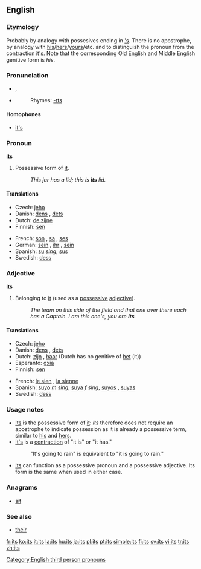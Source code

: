 {{wikipedia}}
==English==

{{rank|upon|may|about|72|its|time|only|like}}

===Etymology===
Probably by analogy with possesives ending in [['s]].  There is no apostrophe, by analogy with [[his]]/[[hers]]/[[yours]]/etc. and to distinguish the pronoun from the contraction [[it's]].  Note that the corresponding Old English and Middle English genitive form is ''his''.

===Pronunciation===
*{{IPA|/ɪts/}}, {{SAMPA|/Its/}}
*{{audio|en-us-its.ogg|Audio (US)}}
*:Rhymes: [[Rhymes:English:-ɪts|-ɪts]]

====Homophones====
*[[it's]]

===Pronoun===
'''its'''

# Possessive form of [[it]].
#: ''This jar has a lid; this is '''its''' lid.''

====Translations====
{{trans-top|possessive of it}}
*Czech: [[jeho]]
*Danish: [[dens]] {{c}}, [[dets]] {{n}}
*Dutch: [[de zijne]]
*Finnish: [[sen#Finnish|sen]]
{{trans-mid}}
*French: [[son]] {{m}}, [[sa]] {{f}}, [[ses]] {{p}}
*German: [[sein]] {{m}}, [[ihr]] {{f}}, [[sein]] {{m}}
*Spanish: [[su]] ''sing'', [[sus]] {{p}}
*Swedish: [[dess]]
{{trans-bottom}}

===Adjective===
'''its'''

# Belonging to [[it]] (used as a [[possessive adjective|possessive]] [[adjective]]).
#: ''The team on this side of the field and that one over there each has a Captain.  I am this one's, you are '''its'''.''

====Translations====
{{trans-top|belonging to it}}
*Czech: [[jeho]]
*Danish: [[dens]] {{c}}, [[dets]] {{n}}
*Dutch: [[zijn]] {{m}}, [[haar]] {{f}} (Dutch has no genitive of [[het]] (it))
*Esperanto: [[gxia]]
*Finnish: [[sen#Finnish|sen]]
{{trans-mid}}
*French: [[le sien]] {{m}}, [[la sienne]] {{f}}
*Spanish: [[suyo]] ''m sing'', [[suya]] ''f sing'', [[suyos]] {{m}} {{p}}, [[suyas]] {{f}} {{p}}
*Swedish: [[dess]]
{{trans-bottom}}

===Usage notes===
*[[Its]] is the possessive form of [[it]]: ''its'' therefore does not require an apostrophe to indicate possession as it is already a possessive term, similar to [[his]] and [[hers]].
*[[It's]] is a [[contraction]] of "it is" or "it has."
*:"It's going to rain" is equivalent to "it is going to rain."
*[[Its]] can function as a possessive pronoun and a possessive adjective.  Its form is the same when used in either case.

===Anagrams===
*[[sit]]

===See also===
*[[their]]

[[Category:English third person pronouns]]

[[fr:its]]
[[ko:its]]
[[it:its]]
[[la:its]]
[[hu:its]]
[[ja:its]]
[[pl:its]]
[[pt:its]]
[[simple:its]]
[[fi:its]]
[[sv:its]]
[[vi:its]]
[[tr:its]]
[[zh:its]]